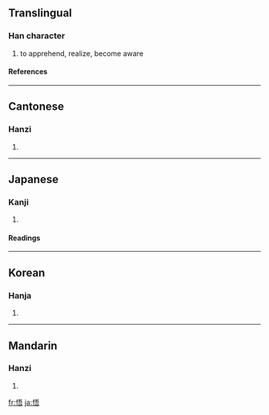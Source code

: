 ==Translingual==
===Han character===
{{Han char|rn=61|rad=心|as=07|sn=10|four=9106<sub>1</sub>|canj=心一一口 (PMMR)|ids=⿰[[忄]][[吾]]}}
# to apprehend, realize, become aware
====References====
{{Han ref|kx=0388.050|dkj=10680|dj=0720.200|hdz=42303.040|uh=609F|ud=24735|bh=AEA9|bd=44713}}
----

==Cantonese==
===Hanzi===
{{yue-hanzi|jyut=|y=ng6}}
# {{defn|Cantonese}}
----
==Japanese==
===Kanji===
{{ja-kanji|grade=c|rs=心07}}
# {{defn|Japanese}} 
====Readings====
{{ja-readings|on=[[ご]] (go)|kun=[[さとる]] (satoru), [[さとり]] (satori)}}
----
==Korean==
===Hanja===
{{ko-hanja|hangeul=오|eumhun=|rv=o|mr=o|y=o}}
# {{defn|Korean}}
----
==Mandarin==
===Hanzi===
{{cmn-hanzi|pin=[[wù]] ([[wu4]])|wg=wu<sup>4</sup>}}
# {{defn|Mandarin}}

[[fr:悟]]
[[ja:悟]]